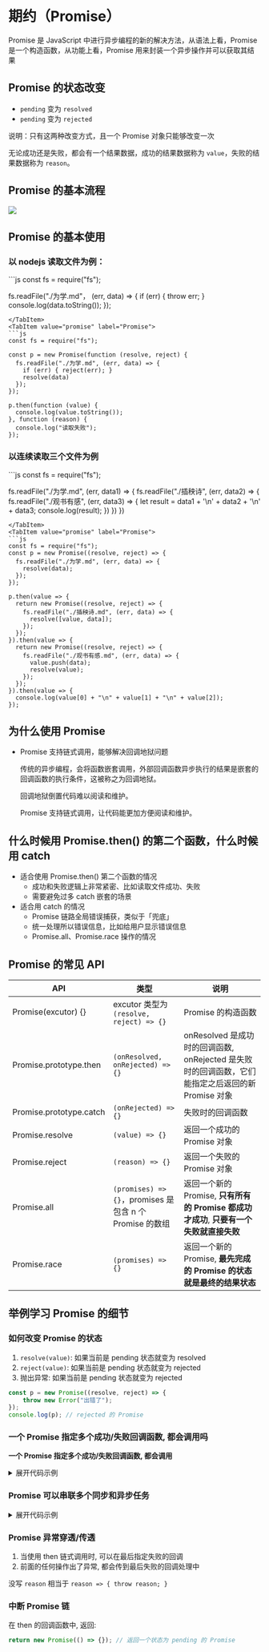 
# 期约（Promise）

Promise 是 JavaScript 中进行异步编程的新的解决方法，从语法上看，Promise 是一个构造函数，从功能上看，Promise 用来封装一个异步操作并可以获取其结果

## Promise 的状态改变

* `pending` 变为 `resolved`
* `pending` 变为 `rejected`

说明：只有这两种改变方式，且一个 Promise 对象只能够改变一次

无论成功还是失败，都会有一个结果数据，成功的结果数据称为 `value`，失败的结果数据称为 `reason`。

## Promise 的基本流程

![](./img/promise1.png)

## Promise 的基本使用

### 以 nodejs 读取文件为例：

<Tabs>
<TabItem value="callback" label="回调函数" default>
```js
const fs = require("fs");

fs.readFile("./为学.md"， (err, data) => {
  if (err) { throw err; }
  console.log(data.toString());
});
```
</TabItem>
<TabItem value="promise" label="Promise">
```js
const fs = require("fs");

const p = new Promise(function (resolve, reject) {
  fs.readFile("./为学.md", (err, data) => {
    if (err) { reject(err); }
    resolve(data)
  });
});

p.then(function (value) {
  console.log(value.toString());
}, function (reason) {
  console.log("读取失败");
});
```
</TabItem>
</Tabs>

### 以连续读取三个文件为例

<Tabs>
<TabItem value="callback" label="回调函数" default>
```js
const fs = require("fs");

fs.readFile("./为学.md", (err, data1) => {
  fs.readFile("./插秧诗", (err, data2) => {
    fs.readFile("./观书有感", (err, data3) => {
      let result = data1 + '\n' + data2 + '\n' + data3;
      console.log(result);
    })
  })
})
```
</TabItem>
<TabItem value="promise" label="Promise">
```js
const fs = require("fs");
const p = new Promise((resolve, reject) => {
  fs.readFile("./为学.md", (err, data) => {
    resolve(data);
  });
});

p.then(value => {
  return new Promise((resolve, reject) => {
    fs.readFile("./插秧诗.md", (err, data) => {
      resolve([value, data]);
    });
  });
}).then(value => {
  return new Promise((resolve, reject) => {
    fs.readFile("./观书有感.md", (err, data) => {
      value.push(data);
      resolve(value);
    });
  });
}).then(value => {
  console.log(value[0] + "\n" + value[1] + "\n" + value[2]);
});
```
</TabItem>
</Tabs>

## 为什么使用 Promise

* Promise 支持链式调用，能够解决回调地狱问题

  传统的异步编程，会将函数嵌套调用，外部回调函数异步执行的结果是嵌套的回调函数的执行条件，这被称之为回调地狱。

  回调地狱倒置代码难以阅读和维护。

  Promise 支持链式调用，让代码能更加方便阅读和维护。

## 什么时候用 Promise.then() 的第二个函数，什么时候用 catch

- 适合使用 Promise.then() 第二个函数的情况
  - 成功和失败逻辑上非常紧密、比如读取文件成功、失败
  - 需要避免过多 catch 嵌套的场景
- 适合用 catch 的情况
  - Promise 链路全局错误捕获，类似于「兜底」
  - 统一处理所以错误信息，比如给用户显示错误信息
  - Promise.all、Promise.race 操作的情况

## Promise 的常见 API

| API | 类型 |说明 |
| -- | -- | -- |
| Promise(excutor) {} | excutor 类型为 `(resolve, reject) => {}` | Promise 的构造函数 |
| Promise.prototype.then | `(onResolved, onRejected) => {}` | onResolved 是成功时的回调函数, onRejected 是失败时的回调函数，它们能指定之后返回的新 Promise 对象 |
| Promise.prototype.catch | `(onRejected) => {}` | 失败时的回调函数 |
| Promise.resolve | `(value) => {}` | 返回一个成功的 Promise 对象 |
| Promise.reject | `(reason) => {}` | 返回一个失败的 Promise 对象 |
| Promise.all | `(promises) => {}`，promises 是包含 n 个 Promise 的数组 | 返回一个新的 Promise, **只有所有的 Promise 都成功才成功**, **只要有一个失败就直接失败** |
|Promise.race | `(promises) => {}` | 返回一个新的 Promise, **最先完成的 Promise 的状态就是最终的结果状态** |

## 举例学习 Promise 的细节

### 如何改变 Promise 的状态

1. `resolve(value)`: 如果当前是 pending 状态就变为 resolved
2. `reject(value)`: 如果当前是 pending 状态就变为 rejected
3. 抛出异常: 如果当前是 pending 状态就变为 rejected

```javascript
const p = new Promise((resolve, reject) => {
    throw new Error("出错了");
});
console.log(p); // rejected 的 Promise
```

### 一个 Promise 指定多个成功/失败回调函数, 都会调用吗

**一个 Promise 指定多个成功/失败回调函数, 都会调用**

<details>
<summary>展开代码示例</summary>
```js
const p = new Promise((resolve, reject) => {
  resolve(1);
});

p.then(value => {
  console.log("resolve 1");
});

p.then(value => {
  console.log("resolve 2");
});

p.then(value => {
  console.log("resolve 3");
});

// resolve 1
// resolve 2
// resolve 3
```
</details>

### Promise.prototype.then 返回的新 Promise 状态有什么决定

* 简单表达: 由 then() 指定的回调函数的执行结果决定
* 详细表达:
  * 如果抛出异常, 则新 Promise 状态为 rejected, reason 为抛出的异常
  * 如果返回的是非 Promise 的任意值, 则新 Promise 状态为 resolved, value 为返回的值
  * 如果返回的是 Promise, 则由 Promise 决定
  * 没有返回则相当于 `return undefined;`, 则新 Promise 状态为 resolved

<details>
<summary>展开代码示例</summary>
```javascript
const p = new Promise((resolve, reject) => {
  reject(1);
});

p.then(
  value => {
    console.log("resolve 1");
  },
  reason => {
    console.log("reject 1");
  }
).then(
  value => {
    console.log("resolve 2");
  },
  reason => {
    console.log("reject 2");
  }
);
// reject 1
// resolve 2
```
</details>

### Promise 可以串联多个同步和异步任务

<details>
<summary>展开代码示例</summary>

```js
new Promise((resolve, reject) => {
  setTimeout(() => {
    console.log("执行任务 1 —— 异步");
    resolve(1);
  }, 1000);
}).then(
  value => {
    console.log("任务 1 的结果: ", value);
    console.log("执行任务2 —— 同步");
    return 2;
  }
).then(
  value => {
    console.log("任务 2 的结果: ", value);
    return new Promise((resolve, reject) => {
      setTimeout(() => {
        console.log("执行任务 3 —— 异步");
        resolve(3);
      }, 1000);
    });
  }
).then(
  value => {
    console.log("任务 3 的结果: ", value);
  }
);
// 执行任务 1 —— 异步
// 任务 1 的结果:  1
// 执行任务2 —— 同步
// 任务 2 的结果:  2
// 执行任务 3 —— 异步
// 任务 3 的结果:  3
```
</details>

### Promise 异常穿透/传透

1. 当使用 then 链式调用时, 可以在最后指定失败的回调
2. 前面的任何操作出了异常, 都会传到最后失败的回调处理中

没写 `reason` 相当于 `reason => { throw reason; }`

### 中断 Promise 链

在 then 的回调函数中, 返回:

```js
return new Promise(() => {}); // 返回一个状态为 pending 的 Promise
```
